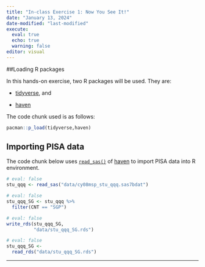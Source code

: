 ```yaml
---
title: "In-class Exercise 1: Now You See It!"
date: "January 13, 2024"
date-modified: "last-modified"
execute: 
  eval: true
  echo: true
  warning: false
editor: visual
---
```


##Loading R packages

In this hands-on exercise, two R packages will be used. They are:

-   [tidyverse](https://www.tidyverse.org/), and

-   [haven](https://www.tidyverse.org/)

The code chunk used is as follows:

```r
pacman::p_load(tidyverse,haven)
```

## Importing PISA data

The code chunk below uses [`read_sas()`](https://haven.tidyverse.org/reference/read_sas.html) of [haven](https://haven.tidyverse.org/) to import PISA data into R environment.

```r
# eval: false
stu_qqq <- read_sas("data/cy08msp_stu_qqq.sas7bdat")
```

```r
# eval: false
stu_qqq_SG <- stu_qqq %>%
  filter(CNT == "SGP")
```

```r
# eval: false
write_rds(stu_qqq_SG,
          "data/stu_qqq_SG.rds")
```

```r
# eval: false
stu_qqq_SG <-
  read_rds("data/stu_qqq_SG.rds")
```

------------------------------------------------------------------------
